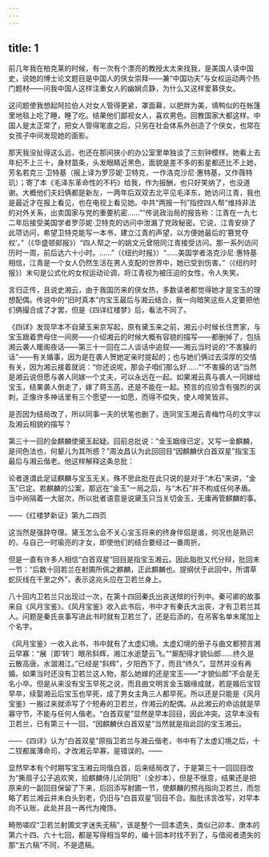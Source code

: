 ```yaml
---
---
---
```

title: 1
---



前几年我在柏克莱的时候，有一次有个漂亮的教授太太来找我，是美国人读中国史，说她的博士论文题目是中国人的侠女崇拜——兼“中国功夫”与女权运动两个热门题材——问我中国人这样注重女人的幽娴贞静，为什么又这样爱慕侠女。

这问题使我想起阿拉伯人对女人管得更紧，罩面幕，以肥胖为美，填鸭似的在帐篷里地毯上吃了睡，睡了吃。结果他们鄙视女人，喜欢男色。回教国家大都这样。中国人是太正常了，把女人管得笔直之后，只另在社会体系外创造了个侠女，也常在女孩子中间发现她的面影。

那天我没扯得这么远，也还在那间狭小的办公室里单独谈了三刻钟模样。她看上去年纪不上三十，身材苗条，头发眼睛近黑色，面貌是差不多的影星都还比不上她，芳名若克三·卫特基（报上译为罗莎妮·卫特克，一作洛克沙尼·惠特基，又作薇特玑）；寄了本《毛泽东革命性的不朽》给我，作为报酬，也只好笑纳了，也没道谢。大概他们夫妇俩都是新左，一两年后双双去北平见毛泽东，她访问江青，我也是最近才在报上看见，也在电视上看见她。中共“两报一刊”指控四人帮“维持非法的对外关系，出卖国家与党的重要机密……”“传说政治局的报告称：江青在一九七二年后接受美国学者罗莎妮·卫特克的访问中泄漏了党政秘密。它说，江青安排了此项访问，希望卫特克能写一本书，建立江青的声望，以方便她最后的‘篡党夺权’。”（《华盛顿邮报》）“四人帮之一的姚文元曾陪同江青接受访问。那一系列访问历时一周，前后达六十小时。……”（《纽约时报》）“……美国学者洛克沙尼·惠特基相信，江青是一个女人仍然生活在男人支配的世界中，她已受到伤害。”（《纽约时报》）末句是公式化的女权运动论调，将江青视为被压迫的女性，令人失笑。

言归正传，且说史湘云，由于我国历来的侠女热，多数读者都觉得她才是宝玉的理想配偶。传说中的“旧时真本”内宝玉最后与湘云结合，我一向暗笑这些人定要把他们俩撮合成了才罢，但是《四详红楼梦》后，看法不同了。

《四详》发现早本不自黛玉来京写起，原有黛玉来之前，湘云小时候长住贾家，与宝玉跟着贾母住一间房——介绍湘云的时候大概有容貌的描写——都删掉了，包括湘云袭人暖阁夜话——第三十一回在二人谈话中追叙——湘云当时说的“不害臊的话”——有关婚事，因为是在袭人贺她定亲时提起的；也与她们俩过去深厚的交情有关，因为湘云接着就说：“你还说呢，那会子咱们那么好……”“不害臊的话”当然是湘云说但愿与袭人同嫁一个丈夫，可以永远在一起。如果湘云真与袭人一同嫁给宝玉，结果袭人倒走了，嫁了蒋玉菡，还是不能在一起。预言的应验含有强烈的讽刺，正像许多神话里有三个愿望一一如愿，而得不偿失，使人啼笑皆非。

是否因为结局改了，所以同事一夫的伏笔也删了，连同宝玉湘云青梅竹马的文字以及湘云相貌的描写？

第三十一回的金麒麟使黛玉起疑。回前总批说：“金玉姻缘已定，又写一金麒麟，是间色法也，何颦儿为其所惑？”周汝昌认为此回回目“因麒麟伏白首双星”指宝玉最后与湘云偕老。他这样解释这条总批：

论者遂谓此足证麒麟与宝玉无关。殊不思此批在此只说的是对于“木石”来讲，“金玉”已定。若麒麟的公案，那远在“金玉”一局之后，与“木石”并不构成任何矛盾。当中尚隔着一大层次，所以批者语意是说黛玉只当关切金玉，无庸再管麒麟的事。

——《红楼梦新证》第九二四页

这当然是强辞夺理。黛玉怎么会不关心宝玉将来的终身伴侣是谁，何况也是熟识的，与自己一时瑜亮的才女，即使他们的结合要经过一番周折。

但是一直有许多人相信“白首双星”回目是指宝玉湘云。因此脂批又代分辩，批回末一节：“后数十回若兰在射圃所佩之麒麟，正此麒麟也。提纲伏于此回中，所谓草蛇灰线在千里之外”，表示这兆头应在卫若兰身上。

八十回内卫若兰只出现过一次，在第十四回秦氏出丧送殡的行列中。秦可卿的故事来自《风月宝鉴》。《风月宝鉴》收入此书后，书中才有秦氏大出丧，才有卫若兰其人。问题是秦氏丧事写进此书时就有卫若兰了，还是后添的，在吊客名单末尾加上个名字。

《风月宝鉴》一收入此书，书中就有了太虚幻境。太虚幻境的册子与曲文都预言湘云早寡：“展〔即‘转’〕眼吊斜辉，湘江水逝楚云飞。”“厮配得才貌仙郎……终久是云散高唐，水涸湘江。”已经是“斜辉”，夕阳西下了，而且“终久”，显然并没有再婚。如果当时还没有卫若兰这人物，那么她嫁的还是宝玉——“才貌仙郎”不会是无名小卒。但是从来没有宝玉早死之说，而且曲文明言金玉姻缘成就，若是婚后宝钗早卒，续娶湘云后宝玉也早死，成了男女主角三人都早死。所以还是只能是《风月宝鉴》一搬过来就添写了个短寿的卫若兰，作湘云的配偶。从此湘云的命运就是早寡守节，不能与任何人偕老。“白首双星”显然是早本回目，因此冲突。这早本没有卫若兰，已有第三十一回，“因麒麟伏白首双星”当然就是指此回的宝玉湘云。

——《四详》认为“白首双星”原指卫若兰与湘云偕老，书中有了太虚幻境之后，十二钗都属薄命司，才改湘云早寡，是错误的。——

显然早本有个时期写宝玉湘云同偕白首，后来结局改了，于是第三十一回回目改为“撕扇子公子追欢笑，拾麒麟侍儿论阴阳”（全抄本），但是不惬意，结果还是把原来的一副回目保留了下来，后回添写射圃一节，使麒麟的预兆指向卫若兰，而忽略了若兰湘云并未白头到老，仍旧与“白首双星”回目不合。脂批讳言改写，对早本向不认账，此处并且一再代为掩饰。

畸笏嗟叹“卫若兰射圃文字迷失无稿”，该是整个一回本遗失，类似己卯本、庚本的第六十四、六十七回，都是写得相当早的，编十回本时找不到了，与借阅者遗失的那“五六稿”不同，不是遗稿。